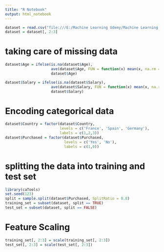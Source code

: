 ---
title: "R Notebook"
output: html_notebook
---
```{r}
dataset = read.csv("file:///E:/Machine Learning Udemy/Machine Learning A-Z/Part 1 - Data Preprocessing/Data.csv")
dataset = dataset[, 2:3]
```

# taking care of missing data
```{r}
dataset$Age = ifelse(is.na(dataset$Age),
                     ave(dataset$Age, FUN = function(x) mean(x, na.rm = TRUE)),
                     dataset$Age)
```

```{r}
dataset$Salary = ifelse(is.na(dataset$Salary),
                     ave(dataset$Salary, FUN = function(x) mean(x, na.rm = TRUE)),
                     dataset$Salary)
```

# Encoding categorical data
```{r}
dataset$Country = factor(dataset$Country,
                         levels = c('France', 'Spain', 'Germany'),
                         labels = c(1,2,3))
dataset$Purchased = factor(dataset$Purchased,
                           levels = c('Yes', 'No'),
                           labels = c(1,0))
```

# splitting the data into training and test set
```{r}
library(caTools)
set.seed(123)
split = sample.split(dataset$Purchased, SplitRatio = 0.8)
training_set = subset(dataset, split == TRUE)
test_set = subset(dataset, split == FALSE)
```

# Feature Scaling
```{r}
training_set[, 2:3] = scale(training_set[, 2:3])
test_set[, 2:3] = scale(test_set[, 2:3])
```




